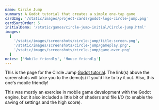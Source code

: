 ```yaml
---
name: Circle Jump
summary: A Godot tutorial that creates a simple one-tap game
cardImg: '/static/images/project-cards/godot-logo-circle-jump.png'
cardSortOrder: 5
initialDemo: '/static/games/circle-jump-initial/Circle-jump.html'
images:
  [
    '/static/images/screenshots/circle-jump/title-screen.png',
    '/static/images/screenshots/circle-jump/gameplay.png',
    '/static/images/screenshots/circle-jump/game-over.png'
  ]
notes: ['Mobile friendly', 'Mouse friendly']
---
```


This is the page for the Circle Jump [Godot tutorial][1]. The link(s) above the screenshots will take you to the
demo(s) if you'd like to try it out. Also, this one's mobile friendly!

This was mostly an exercise in mobile game development with the Godot engine, but it also included a little bit of
shaders and file I/O (to enable the saving of settings and the high score).

[1]: https://www.youtube.com/watch?v=wU6otgwaNQg&list=PLsk-HSGFjnaHH6JyhJI2w8JI76v1F6B-X&index=1
